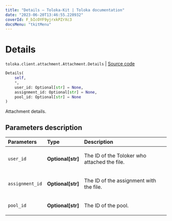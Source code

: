 ```yaml
---
title: "Details — Toloka-Kit | Toloka documentation"
date: "2023-06-20T13:46:55.220932"
coverId: F_bIcOYF9yjrxkPZrXc3
docsMenu: "tkitMenu"
---
```


# Details

`toloka.client.attachment.Attachment.Details` | [Source code](https://github.com/Toloka/toloka-kit/blob/v1.2.0/src/client/attachment.py#L34)

```python
Details(
    self,
    *,
    user_id: Optional[str] = None,
    assignment_id: Optional[str] = None,
    pool_id: Optional[str] = None
)
```

Attachment details.

## Parameters description

| Parameters | Type | Description |
| :----------| :----| :-----------|
`user_id`|**Optional\[str\]**|<p>The ID of the Toloker who attached the file.</p>
`assignment_id`|**Optional\[str\]**|<p>The ID of the assignment with the file.</p>
`pool_id`|**Optional\[str\]**|<p>The ID of the pool.</p>